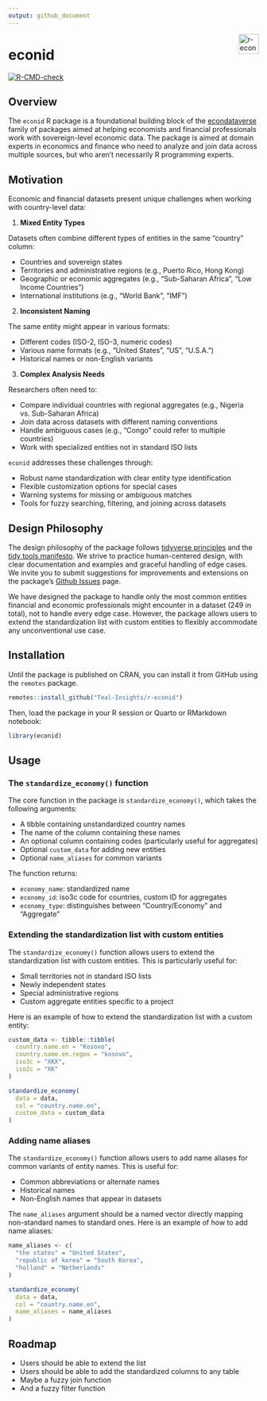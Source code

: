 ```yaml
---
output: github_document
---
```


<a href="https://teal-insights.github.io/r-econid"><img src="man/figures/logo.png" align="right" height="40" alt="r-econid website" /></a>

# econid
<!-- badges: start -->
[![R-CMD-check](https://github.com/Teal-Insights/r-econid/actions/workflows/R-CMD-check.yaml/badge.svg)](https://github.com/Teal-Insights/r-econid/actions/workflows/R-CMD-check.yaml)
<!-- badges: end -->

## Overview

The `econid` R package is a foundational building block of the [econdataverse](https://econdataverse.org) family of packages aimed at helping economists and financial professionals work with sovereign-level economic data. The package is aimed at domain experts in economics and finance who need to analyze and join data across multiple sources, but who aren't necessarily R programming experts.

## Motivation

Economic and financial datasets present unique challenges when working with country-level data:

1. **Mixed Entity Types**

Datasets often combine different types of entities in the same "country" column:

   - Countries and sovereign states
   - Territories and administrative regions (e.g., Puerto Rico, Hong Kong)
   - Geographic or economic aggregates (e.g., "Sub-Saharan Africa", "Low Income Countries")
   - International institutions (e.g., "World Bank", "IMF")

2. **Inconsistent Naming**

The same entity might appear in various formats:

   - Different codes (ISO-2, ISO-3, numeric codes)
   - Various name formats (e.g., "United States", "US", "U.S.A.")
   - Historical names or non-English variants

3. **Complex Analysis Needs**

Researchers often need to:

   - Compare individual countries with regional aggregates (e.g., Nigeria vs. Sub-Saharan Africa)
   - Join data across datasets with different naming conventions
   - Handle ambiguous cases (e.g., "Congo" could refer to multiple countries)
   - Work with specialized entities not in standard ISO lists

`econid` addresses these challenges through:

- Robust name standardization with clear entity type identification
- Flexible customization options for special cases
- Warning systems for missing or ambiguous matches
- Tools for fuzzy searching, filtering, and joining across datasets

## Design Philosophy

The design philosophy of the package follows [tidyverse principles](https://www.tidyverse.org/principles/) and the [tidy tools manifesto](https://www.tidyverse.org/manifesto/). We strive to practice human-centered design, with clear documentation and examples and graceful handling of edge cases. We invite you to submit suggestions for improvements and extensions on the package's [Github Issues](https://github.com/Teal-Insights/r-econid/issues) page.

We have designed the package to handle only the most common entities financial and economic professionals might encounter in a dataset (249 in total), not to handle every edge case. However, the package allows users to extend the standardization list with custom entities to flexibly accommodate any unconventional use case.

## Installation

Until the package is published on CRAN, you can install it from GitHub using the `remotes` package.

```r
remotes::install_github("Teal-Insights/r-econid")
```

Then, load the package in your R session or Quarto or RMarkdown notebook:

```r
library(econid)
```

## Usage

### The `standardize_economy()` function

The core function in the package is `standardize_economy()`, which takes the following arguments:

- A tibble containing unstandardized country names
- The name of the column containing these names
- An optional column containing codes (particularly useful for aggregates)
- Optional `custom_data` for adding new entities
- Optional `name_aliases` for common variants

The function returns:

- `economy_name`: standardized name
- `economy_id`: iso3c code for countries, custom ID for aggregates
- `economy_type`: distinguishes between "Country/Economy" and "Aggregate"

### Extending the standardization list with custom entities

The `standardize_economy()` function allows users to extend the standardization list with custom entities. This is particularly useful for:

- Small territories not in standard ISO lists
- Newly independent states
- Special administrative regions
- Custom aggregate entities specific to a project

Here is an example of how to extend the standardization list with a custom entity:

```r
custom_data <- tibble::tibble(
  country.name.en = "Kosovo",
  country.name.en.regex = "kosovo",
  iso3c = "XKX",
  iso2c = "XK"
)

standardize_economy(
  data = data,
  col = "country.name.en",
  custom_data = custom_data
)
```

### Adding name aliases

The `standardize_economy()` function allows users to add name aliases for common variants of entity names. This is useful for:

- Common abbreviations or alternate names
- Historical names
- Non-English names that appear in datasets

The `name_aliases` argument should be a named vector directly mapping non-standard names to standard ones. Here is an example of how to add name aliases:

```r
name_aliases <- c(
  "the states" = "United States",
  "republic of korea" = "South Korea",
  "holland" = "Netherlands"
)

standardize_economy(
  data = data,
  col = "country.name.en",
  name_aliases = name_aliases
)
```

## Roadmap

- Users should be able to extend the list
- Users should be able to add the standardized columns to any table
- Maybe a fuzzy join function
- And a fuzzy filter function
